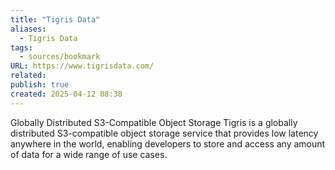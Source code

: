 ```yaml
---
title: "Tigris Data"
aliases:
  - Tigris Data
tags:
  - sources/bookmark
URL: https://www.tigrisdata.com/
related: 
publish: true
created: 2025-04-12 08:38
---
```


Globally Distributed
S3-Compatible Object Storage
Tigris is a globally distributed S3-compatible object storage service that provides low latency anywhere in the world, enabling developers to store and access any amount of data for a wide range of use cases.